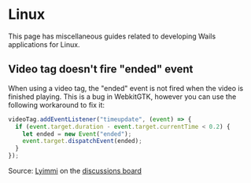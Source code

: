 # Linux

This page has miscellaneous guides related to developing Wails applications for Linux.

## Video tag doesn't fire "ended" event

When using a video tag, the "ended" event is not fired when the video is finished playing. This is a bug in WebkitGTK, however you can use the following workaround to fix it:

```js
videoTag.addEventListener("timeupdate", (event) => {
  if (event.target.duration - event.target.currentTime < 0.2) {
    let ended = new Event("ended");
    event.target.dispatchEvent(ended);
  }
});
```

Source: [Lyimmi](https://github.com/Lyimmi) on the [discussions board](https://github.com/wailsapp/wails/issues/1729#issuecomment-1212291275)
